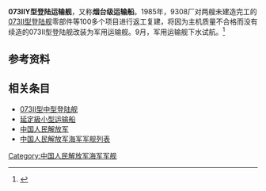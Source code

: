 {{軍艦模板|名稱=073IIY型登陆运输舰|狀態=現役|乘員=|續航=|極速=16节|引擎=|吃水=2.5米|闊度=10.9米|長度=79米|排水=1100吨|下水=1985年9月|圖片=|竣工=|同型=|次型=|前型=[[073II型中型登陆舰|073II型中型登陆舰]]|艦名=|擁有國={{PRC}}|艦種=[[运输舰|运输舰]]|照片說明=|裝備=1座[[76式双管37毫米舰炮|61式双管37毫米舰炮]]}}
'''073IIY型登陆运输舰'''，又称'''烟台级运输船'''。1985年，9308厂对两艘未建造完工的[[073II型中型登陆舰|073Ⅱ型登陆舰]]零部件等100多个项目进行返工复建，将因为主机质量不合格而没有续造的073Ⅱ型登陆舰改装为军用运输舰。9月，军用运输舰下水试航。<ref>{{Cite web|title=073IIY型|url=http://weapon.huanqiu.com/073ii_y|accessdate=|author=环球网军事|date=|format=|publisher=环球网|language=}}</ref>

== 参考资料 ==
{{Reflist}}

== 相关条目 ==

* [[073II型中型登陆舰|073II型中型登陆舰]]
* [[延定級小型运输船|延定級小型运输船]]
* [[中国人民解放军|中国人民解放军]]
* [[中国人民解放军海军军舰列表|中国人民解放军海军军舰列表]]
{{Ship-stub}}
{{中国人民解放军海军舰艇}}
[[Category:中国人民解放军海军军舰|Category:中国人民解放军海军军舰]]